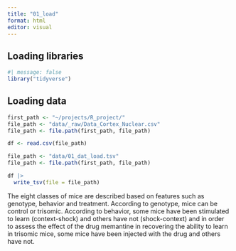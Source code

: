 ```yaml
---
title: "01_load"
format: html
editor: visual
---
```


## Loading libraries

```r
#| message: false
library("tidyverse")
```

## Loading data

```r
first_path <- "~/projects/R_project/"
file_path <- "data/_raw/Data_Cortex_Nuclear.csv" 
file_path <- file.path(first_path, file_path)

df <- read.csv(file_path)
```

```r
file_path <- "data/01_dat_load.tsv"
file_path <- file.path(first_path, file_path)

df |>
  write_tsv(file = file_path)
```

The eight classes of mice are described based on features such as genotype, behavior and treatment. According to genotype, mice can be control or trisomic. According to behavior, some mice have been stimulated to learn (context-shock) and others have not (shock-context) and in order to assess the effect of the drug memantine in recovering the ability to learn in trisomic mice, some mice have been injected with the drug and others have not.
